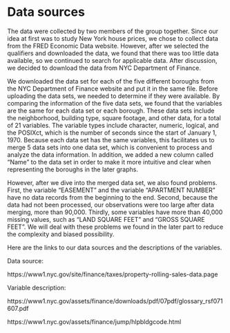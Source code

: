 # Data sources
The data were collected by two members of the group together. Since our idea at first was to study New York house prices, we chose to collect data from the FRED Economic Data website. However, after we selected the qualifiers and downloaded the data, we found that there was too little data available, so we continued to search for applicable data. After discussion, we decided to download the data from NYC Department of Finance.

We downloaded the data set for each of the five different boroughs from the NYC Department of Finance website and put it in the same file. Before uploading the data sets, we needed to determine if they were available. By comparing the information of the five data sets, we found that the variables are the same for each data set or each borough. These data sets include the neighborhood, building type, square footage, and other data, for a total of 21 variables. The variable types include character, numeric, logical, and the POSIXct, which is the number of seconds since the start of January 1, 1970. Because each data set has the same variables, this facilitates us to merge 5 data sets into one data set, which is convenient to process and analyze the data information. In addition, we added a new column called "Name" to the data set in order to make it more intuitive and clear when representing the boroughs in the later graphs.

However, after we dive into the merged data set, we also found problems. First, the variable "EASEMENT" and the variable "APARTMENT NUMBER" have no data records from the beginning to the end. Second, because the data had not been processed, our observations were too large after data merging, more than 90,000. Thirdly, some variables have more than 40,000 missing values, such as "LAND SQUARE FEET" and "GROSS SQUARE FEET". We will deal with these problems we found in the later part to reduce the complexity and biased possibility.

Here are the links to our data sources and the descriptions of the variables.

Data source:


https://www1.nyc.gov/site/finance/taxes/property-rolling-sales-data.page


Variable description:


https://www1.nyc.gov/assets/finance/downloads/pdf/07pdf/glossary_rsf071607.pdf

https://www1.nyc.gov/assets/finance/jump/hlpbldgcode.html
